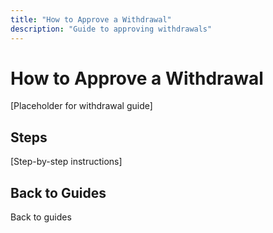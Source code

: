 ```yaml
---
title: "How to Approve a Withdrawal"
description: "Guide to approving withdrawals"
---
```


# How to Approve a Withdrawal

[Placeholder for withdrawal guide]

## Steps

[Step-by-step instructions]

## Back to Guides

<Card title="Dashboard Guides" icon="arrow-left" href="/mock-dashboard/guides">
  Back to guides
</Card>

